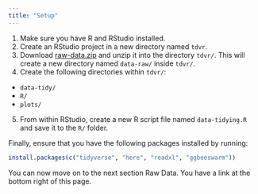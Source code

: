 ```yaml
---
title: "Setup"
---
```


1. Make sure you have R and RStudio installed.
2. Create an RStudio project in a new directory named `tdvr`.
3. Download
[raw-data.zip](https://github.com/ramiromagno/tdvr.oct.22/raw/main/data-raw/data-raw.zip)
and unzip it into the directory `tdvr/`. This will create a new directory named `data-raw/` inside `tdvr/`.
4. Create the following directories within `tdvr/`:
  - `data-tidy/`
  - `R/`
  - `plots/`
5. From within RStudio, create a new R script file named `data-tidying.R` and
save it to the `R/` folder.

Finally, ensure that you have the following packages installed by running:

``` r
install.packages(c("tidyverse", "here", "readxl", "ggbeeswarm"))
```

You can now move on to the next section Raw Data. You have a link at the bottom
right of this page.
